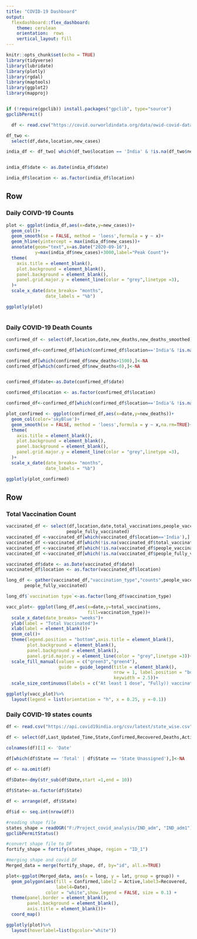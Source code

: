 ---
title: "COVID-19 Dashboard"
output: 
  flexdashboard::flex_dashboard:
    theme: cerulean
    orientation:  rows
    vertical_layout: fill
---

```{r setup, include=FALSE}
knitr::opts_chunk$set(echo = TRUE)
library(tidyverse)
library(lubridate)
library(plotly)
library(rgdal)
library(maptools)
library(ggplot2)
library(mapproj)


if (!require(gpclib)) install.packages("gpclib", type="source")
gpclibPermit()
```

```{r,include=FALSE}
  df <- read.csv("https://covid.ourworldindata.org/data/owid-covid-data.csv")

df_two <- 
  select(df,date,location,new_cases)

india_df <- df_two[ which(df_two$location == 'India' & !is.na(df_two$new_cases)),]


india_df$date <- as.Date(india_df$date)

india_df$location <- as.factor(india_df$location)

```



Row {data-height=650}
-------------------------------------
   
### Daily COIVD-19 Counts

```{r ,echo=FALSE}
plot <- ggplot(india_df,aes(x=date,y=new_cases))+
  geom_col()+
  geom_smooth(se = FALSE, method = 'loess',formula = y ~ x)+
  geom_hline(yintercept = max(india_df$new_cases))+
  annotate(geom="text",x=as.Date("2020-09-16"),
           y=max(india_df$new_cases)+3000,label="Peak Count")+
  theme(
    axis.title = element_blank(),
    plot.background = element_blank(),
    panel.background = element_blank(),
    panel.grid.major.y = element_line(color = "grey",linetype =3),
  )+
  scale_x_date(date_breaks= "months",
               date_labels = "%b")

ggplotly(plot) 
 
```   
    
### Daily COVID-19 Death Counts

```{r,echo=FALSE}
 
 

confirmed_df <- select(df,location,date,new_deaths,new_deaths_smoothed)

confirmed_df<-confirmed_df[which(confirmed_df$location=='India'& !is.na(confirmed_df$new_deaths)),]

confirmed_df[which(confirmed_df$new_deaths>1500),]<-NA
confirmed_df[which(confirmed_df$new_deaths<0),]<-NA


confirmed_df$date<-as.Date(confirmed_df$date)

confirmed_df$location <- as.factor(confirmed_df$location)

confirmed_df<-confirmed_df[which(confirmed_df$location=='India'& !is.na(confirmed_df$new_deaths)),]

plot_confirmed <- ggplot(confirmed_df,aes(x=date,y=new_deaths))+
  geom_col(color='skyBlue')+
  geom_smooth(se = FALSE, method = 'loess',formula = y ~ x,na.rm=TRUE)+
  theme(
    axis.title = element_blank(),
    plot.background = element_blank(),
    panel.background = element_blank(),
    panel.grid.major.y = element_line(color = "grey",linetype =3),
  )+
  scale_x_date(date_breaks= "months",
               date_labels = "%b")

ggplotly(plot_confirmed)
```

Row {data-height=650}
-------------------------------------

### Total Vaccination Count

```{r, echo=FALSE}

vaccinated_df <- select(df,location,date,total_vaccinations,people_vaccinated,
                       people_fully_vaccinated)
vaccinated_df <-vaccinated_df[which(vaccinated_df$location=='India'),] 
vaccinated_df <-vaccinated_df[which(!is.na(vaccinated_df$total_vaccinations)),] 
vaccinated_df <-vaccinated_df[which(!is.na(vaccinated_df$people_vaccinated)),] 
vaccinated_df <-vaccinated_df[which(!is.na(vaccinated_df$people_fully_vaccinated)),] 

vaccinated_df$date <- as.Date(vaccinated_df$date)
vaccinated_df$location <- as.factor(vaccinated_df$location)

long_df <- gather(vaccinated_df,"vaccination_type","counts",people_vaccinated,
       people_fully_vaccinated)

long_df$`vaccination type`<-as.factor(long_df$vaccination_type)

vacc_plot<- ggplot(long_df,aes(x=date,y=total_vaccinations,
                               fill=vaccination_type))+
  scale_x_date(date_breaks= "weeks")+
  ylab(label = "Total Vaccinated")+
  xlab(label = element_blank())+
  geom_col()+
  theme(legend.position = "bottom",axis.title = element_blank(),
        plot.background = element_blank(),
        panel.background = element_blank(),
        panel.grid.major.y = element_line(color = "grey",linetype =3))+
  scale_fill_manual(values = c("green3","green4"),
                    guide = guide_legend(title = element_blank(),
                                         nrow = 1, label.position = "bottom",
                                         keywidth = 2.5))+
  scale_size_continuous(labels = c("At least 1 dose", "Fully)) vaccinated"))

ggplotly(vacc_plot)%>%
  layout(legend = list(orientation = "h", x = 0.25, y =-0.1))
```


### Daily COVID-19 states counts

```{r, include=FALSE}

df <- read.csv("https://api.covid19india.org/csv/latest/state_wise.csv")

df <- select(df,Last_Updated_Time,State,Confirmed,Recovered,Deaths,Active)

colnames(df)[1] <- 'Date'

df[which(df$State == 'Total' | df$State == 'State Unassigned'),]<-NA
  
df <- na.omit(df) 

df$Date<-dmy(str_sub(df$Date,start =1,end = 10))

df$State<-as.factor(df$State)

df <- arrange(df, df$State)

df$id <- seq.int(nrow(df))

#reading shape file
states_shape = readOGR("F:/Project_covid_analysis/IND_adm", "IND_adm1")
gpclibPermitStatus()

#convert shape file to DF
fortify_shape = fortify(states_shape, region = "ID_1")

#merging shape and covid DF
Merged_data = merge(fortify_shape, df, by="id", all.x=TRUE)
```

```{r, echo=FALSE}
plot<-ggplot(Merged_data, aes(x = long, y = lat, group = group)) +
  geom_polygon(aes(fill = Confirmed,label2 = Active,label3=Recovered,
                   label4=Date),
               color = "white",show.legend = FALSE, size = 0.1) +
  theme(panel.border = element_blank(),
        panel.background = element_blank(),
        axis.title = element_blank())+
  coord_map()

ggplotly(plot)%>%
  layout(hoverlabel=list(bgcolor="white"))


```